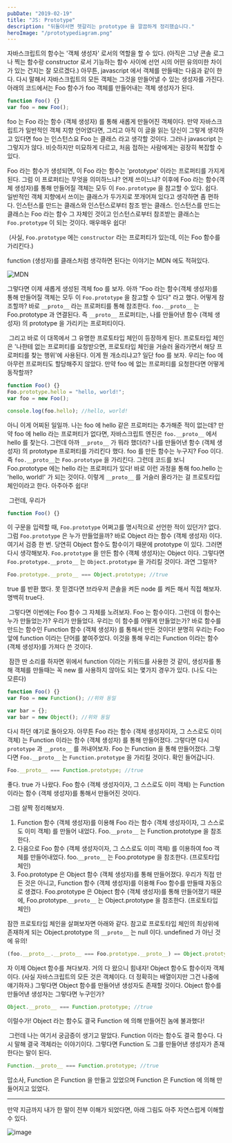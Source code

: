 ```yaml
---
pubDate: "2019-02-19"
title: "JS: Prototype"
description: "뒤돌아서면 헷갈리는 prototype 을 깔끔하게 정리했습니다."
heroImage: "/prototypediagram.png"
---
```


자바스크립트의 함수는 '객체 생성자' 로서의 역할을 할 수 있다. (아직은 그냥 콘솔 로그나 찍는 함수랑 constructor 로서 기능하는 함수 사이에 선언 시의 어떤 유의미한 차이가 있는 건지는 잘 모르겠다.) 아무튼, javascript 에서 객체를 만들때는 다음과 같이 한다. 다시 말해서 자바스크립트의 모든 객체는 그것을 만들어낼 수 있는 생성자를 가진다. 아래의 코드에서는 Foo 함수가 foo 객체를 만들어내는 객체 생성자가 된다.

```javascript
function Foo() {}
var foo = new Foo();
```

foo 는 Foo 라는 함수 (객체 생성자) 를 통해 새롭게 만들어진 객체이다. 만약 자바스크립트가 일반적인 객체 지향 언어였다면, 그리고 아직 이 글을 읽는 당신이 그렇게 생각하고 있다면 foo 는 인스턴스요 Foo 는 클래스 라고 생각할 것이다. 그러나 javascript 는 그렇지가 않다. 비슷하지만 미묘하게 다르고, 처음 접하는 사람에게는 굉장히 복잡할 수 있다.

Foo 라는 함수가 생성되면, 이 Foo 라는 함수는 'prototype' 이라는 프로퍼티를 가지게 된다. 그럼 이 프로퍼티는 무엇을 의미하느냐? 언제 쓰이느냐? 이후에 Foo 라는 함수(객체 생성자)를 통해 만들어질 객체는 모두 이 `Foo.prototype` 을 참고할 수 있다. 쉽다. 일반적인 객체 지향에서 쓰이는 클래스가 두가지로 쪼개어져 있다고 생각하면 좀 편하다. 인스턴스를 만드는 클래스와 인스턴스로부터 참조 받는 클래스. 인스턴스를 만드는 클래스는 Foo 라는 함수 그 자체인 것이고 인스턴스로부터 참조받는 클래스는 `Foo.prototype` 이 되는 것이다. 매우매우 쉽다!

​
(사실, `Foo.prototype` 에는 `constructor` 라는 프로퍼티가 있는데, 이는 Foo 함수를 가리킨다.)

function (생성자)를 클래스처럼 생각하면 된다는 이야기는 MDN 에도 적혀있다.

![MDN](/mdn_screenshot.png)

그렇다면 이제 새롭게 생성된 객체 foo 를 보자. 아까 "Foo 라는 함수(객체 생성자)를 통해 만들어질 객체는 모두 이 `Foo.prototype` 을 참고할 수 있다" 라고 했다. 어떻게 참조할까? 바로 `__proto__` 라는 프로퍼티를 통해 참조한다. `foo.__proto__` 는 Foo.prototype 과 연결된다. 즉 `__proto__` 프로퍼티는, 나를 만들어낸 함수 (객체 생성자) 의 prototype 을 가리키는 프로퍼티이다.

​
그리고 바로 이 대목에서 그 유명한 프로토타입 체인이 등장하게 된다. 프로토타입 체인은 '나한테 없는 프로퍼티를 요청받으면, 프로토타입 체인을 거슬러 올라가면서 해당 프로퍼티를 찾는 행위'에 사용된다. 이게 뭔 개소리냐고? 일단 foo 를 보자. 우리는 foo 에 아무런 프로퍼티도 할당해주지 않았다. 만약 foo 에 없는 프로퍼티를 요청한다면 어떻게 동작할까?

```javascript
function Foo() {}
Foo.prototype.hello = "hello, world!";
var foo = new Foo();

console.log(foo.hello); //hello, world!
```

아니 이게 어찌된 일일까. 나는 foo 에 hello 같은 프로퍼티는 추가해준 적이 없는데? 만약 foo 에 hello 라는 프로퍼티가 없다면, 자바스크립트 엔진은 `foo.__proto__` 에서 hello 를 찾는다. 그런데 아까 `__proto__` 가 뭐라 했더라? 나를 만들어낸 함수 (객체 생성자) 의 prototype 프로퍼티를 가리킨다 했다. foo 를 만든 함수는 누구지? Foo 이다. 즉 `foo.__proto__`는 `Foo.prototype` 을 가리킨다. 그런데 코드를 보니 Foo.prototype 에는 hello 라는 프로퍼티가 있다! 바로 이런 과정을 통해 foo.hello 는 'hello, world!' 가 되는 것이다. 이렇게 `__proto__` 를 거슬러 올라가는 걸 프로토타입 체인이라고 한다. 아주아주 쉽다!

​
그런데, 우리가

```javascript
function Foo() {}
```

이 구문을 입력할 때, `Foo.prototype` 어쩌고를 명시적으로 선언한 적이 있던가? 없다. 그럼 `Foo.prototype` 은 누가 만들었을까? 바로 Object 라는 함수 (객체 생성자) 이다. 여기서 검증 한 번. 당연히 Object 함수도 함수이기 때문에 prototype 이 있다. 그러면 다시 생각해보자. `Foo.prototype` 을 만든 함수 (객체 생성자)는 Object 이다. 그렇다면 `Foo.prototype.__proto__` 는 `Object.prototype` 을 가리킬 것이다. 과연 그럴까?

```javascript
Foo.prototype.__proto__ === Object.prototype; //true
```

true 를 반환 했다. 못 믿겠다면 브라우저 콘솔을 켜든 node 를 켜든 해서 직접 해보자. 명백히 true다.

​
그렇다면 이번에는 Foo 함수 그 자체를 노려보자. Foo 는 함수이다. 그런데 이 함수는 누가 만들었는가? 우리가 만들었다. 우리는 이 함수를 어떻게 만들었는가? 바로 함수를 만드는 함수인 Function 함수 (객체 생성자) 를 통해서 만든 것이다! 분명히 우리는 Foo 앞에 function 이라는 단어를 붙여주었다. 이것을 통해 우리는 Function 이라는 함수 (객체 생성자)를 가져다 쓴 것이다.

​
잠깐 딴 소리를 하자면 위에서 function 이라는 키워드를 사용한 것 같이, 생성자를 통해 객체를 만들때는 꼭 new 를 사용하지 않아도 되는 몇가지 경우가 있다. (나도 다는 모른다)

```javascript
function Foo() {}
var Foo = new Function(); //위와 동일

var bar = {};
var bar = new Object(); //위와 동일
```

다시 하던 얘기로 돌아오자. 아무튼 Foo 라는 함수 (객체 생성자이자, 그 스스로도 이미 객체) 는 Function 이라는 함수 (객체 생성자) 를 통해 만들어졌다. 그렇다면 다시 `prototype` 과 `__proto__` 를 꺼내어보자. Foo 는 Function 을 통해 만들어졌다. 그렇다면 `Foo.__proto__` 는 `Function.prototype` 을 가리킬 것이다. 확인 들어갑니다.

```javascript
Foo.__proto__ === Function.prototype; //true
```

좋다. true 가 나왔다. Foo 함수 (객체 생성자이자, 그 스스로도 이미 객체) 는 Function 이라는 함수 (객체 생성자)를 통해서 만들어진 것이다.

​
그럼 살짝 정리해보자.

1. Function 함수 (객체 생성자)를 이용해 Foo 라는 함수 (객체 생성자이자, 그 스스로도 이미 객체) 를 만들어 내었다. Foo.`__proto__` 는 Function.prototype 을 참조한다.​
2. 다음으로 Foo 함수 (객체 생성자이자, 그 스스로도 이미 객체) 를 이용하여 foo 객체를 만들어내었다. foo.`__proto__` 는 Foo.prototype 을 참조한다. (프로토타입 체인)
3. Foo.prototype 은 Object 함수 (객체 생성자)를 통해 만들어졌다. 우리가 직접 만든 것은 아니고, Function 함수 (객체 생성자)를 이용해 Foo 함수를 만들때 자동으로 생겼다. Foo.prototype 은 Object 함수 (객체 생성자)를 통해 만들어졌기 때문에, Foo.prototype.`__proto__` 는 Object.prototype 을 참조한다. (프로토타입 체인)

잠깐 프로토타입 체인을 살펴보자면 아래와 같다. 참고로 프로토타입 체인의 최상위에 존재하게 되는 Object.prototype 의 `__proto__` 는 null 이다. undefined 가 아닌 것에 유의!

```javascript
(foo.__proto__.__proto__ === Foo.prototype.__proto__) == Object.prototype;
```

자 이제 Object 함수를 쳐다보자. 거의 다 왔으니 힘내자! Object 함수도 함수이자 객체이다. (사실 자바스크립트의 모든 것은 객체이다. 더 정확히는 배열이지만 그건 나중에 얘기하자.) 그렇다면 Object 함수를 만들어낸 생성자도 존재할 것이다. Object 함수를 만들어낸 생성자는 그렇다면 누구인가?

```javascript
Object.__proto__ === Function.prototype; //true
```

이럴수가! Object 라는 함수도 결국 Function 에 의해 만들어진 놈에 불과했다!

​
그런데 나는 여기서 궁금증이 생기고 말았다. Function 이라는 함수도 결국 함수다. 다시 말해 결국 객체라는 이야기이다. 그렇다면 Function 도 그를 만들어낸 생성자가 존재한다는 말이 된다.

```javascript
Function.__proto__ === Function.prototype; //true
```

맙소사, Function 은 Function 을 만들고 있었으며 Function 은 Function 에 의해 만들어지고 있었다.

---

만약 지금까지 내가 한 말이 전부 이해가 되었다면, 아래 그림도 아주 자연스럽게 이해할 수 있다.

![image](/prototypediagram.png)
